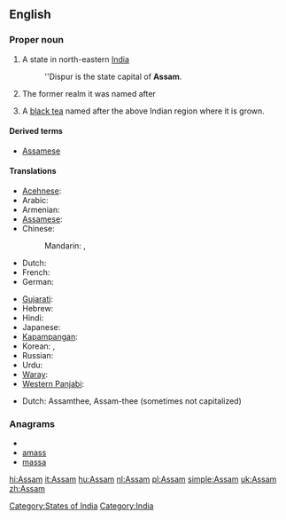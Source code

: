 {{wikipedia}}
==English==

===Proper noun===
{{en-proper noun}}

# A state in north-eastern [[India]]
#: ''Dispur is the state capital of '''Assam'''.
# {{history}} The former realm it was named after
# A [[black tea]] named after the above Indian region where it is grown.
{{wikipedia|Assam tea}}

====Derived terms====
* [[Assamese]]

====Translations====
{{trans-top|Assam, India}}
* [[Acehnese]]: {{tø|ace|Assam}}
* Arabic: {{t|ar|أسام|m|tr='asaam}}
* Armenian: {{t-|hy|Ասսամ|tr=Assam}}
* [[Assamese]]: {{t|as|অসম|tr=ôxôm|sc=Beng|xs=Assamese}}
* Chinese:
*: Mandarin: {{t|cmn|阿薩密邦|sc=Hani}},  {{t|cmn|阿萨密邦|tr=Āsàmì-bāng|sc=Hani}}
* Dutch: {{t+|nl|Assam|n}}
* French: {{t-|fr|Assam|n}}
* German: {{t-|de|Assam|n}}
{{trans-mid}}
* [[Gujarati]]: {{t|gu|આસામ|sc=Gujr|xs=Gujarati}}
* Hebrew: {{t|he|אסאם}}
* Hindi: {{t-|hi|आसाम|tr=āsām|xs=Hindi}}
* Japanese: {{t|ja|アッサム州|tr=Assamu-shū}}
* [[Kapampangan]]: {{tø|pam|Assam}}
* Korean: {{t|ko|아삼 주|tr=Asam ju|sc=Hang}},  {{t|ko|아삼|tr=Asam|sc=Hang}}
* Russian: {{t|ru|Ассам|m|tr=Assám}}
* Urdu: {{t|ur|آسام|tr=āsām|xs=Urdu}}
* [[Waray]]: {{tø|war|Assam}}
* [[Western Panjabi]]: {{tø|pnb|آسام}}
{{trans-bottom}}

{{trans-top|Black tea}}
* Dutch: Assamthee, Assam-thee (sometimes not capitalized)
{{trans-mid}}
{{trans-bottom}}

===Anagrams===
* {{alphagram|aamss}}
* [[amass#English|amass]]
* [[massa#English|massa]]

[[Category:States of India]]
[[Category:India]]

[[hi:Assam]]
[[it:Assam]]
[[hu:Assam]]
[[nl:Assam]]
[[pl:Assam]]
[[simple:Assam]]
[[uk:Assam]]
[[zh:Assam]]